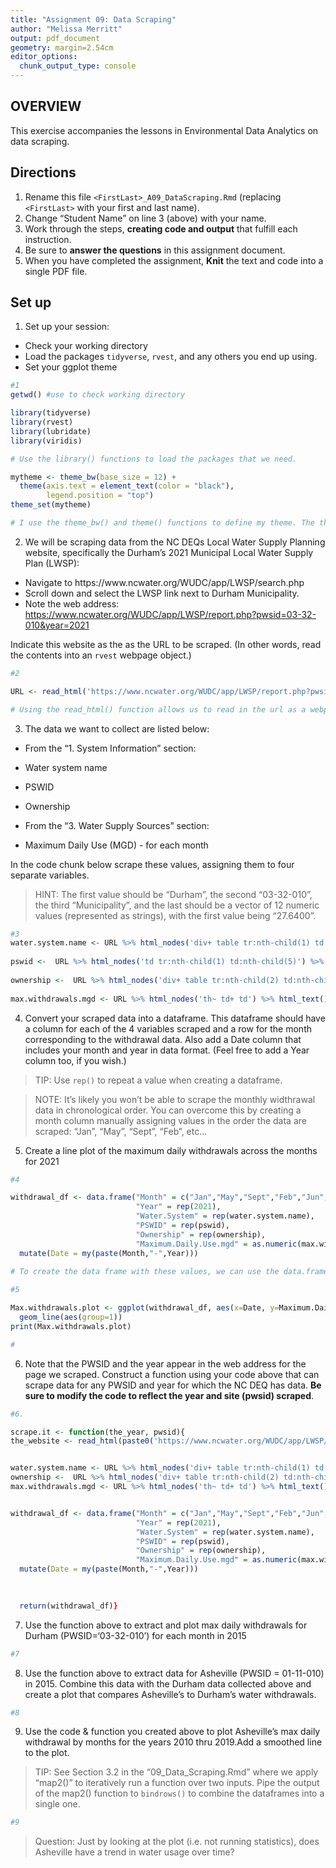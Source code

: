 ```yaml
---
title: "Assignment 09: Data Scraping"
author: "Melissa Merritt"
output: pdf_document
geometry: margin=2.54cm
editor_options: 
  chunk_output_type: console
---
```


## OVERVIEW

This exercise accompanies the lessons in Environmental Data Analytics on data scraping. 

## Directions
1. Rename this file `<FirstLast>_A09_DataScraping.Rmd` (replacing `<FirstLast>` with your first and last name).
2. Change "Student Name" on line 3 (above) with your name.
3. Work through the steps, **creating code and output** that fulfill each instruction.
4. Be sure to **answer the questions** in this assignment document.
5. When you have completed the assignment, **Knit** the text and code into a single PDF file.


## Set up 
1. Set up your session:

* Check your working directory
* Load the packages `tidyverse`, `rvest`, and any others you end up using.
* Set your ggplot theme

```r
#1
getwd() #use to check working directory

library(tidyverse)
library(rvest)
library(lubridate)
library(viridis)

# Use the library() functions to load the packages that we need. 

mytheme <- theme_bw(base_size = 12) +
  theme(axis.text = element_text(color = "black"), 
        legend.position = "top") 
theme_set(mytheme)

# I use the theme_bw() and theme() functions to define my theme. The theme_set() function allows me to set my theme for the entire document. 
```

2. We will be scraping data from the NC DEQs Local Water Supply Planning website, specifically the Durham's 2021 Municipal Local Water Supply Plan (LWSP): 
 * Navigate to https://www.ncwater.org/WUDC/app/LWSP/search.php
 * Scroll down and select the LWSP link next to Durham Municipality. 
 * Note the web address: <https://www.ncwater.org/WUDC/app/LWSP/report.php?pwsid=03-32-010&year=2021>
 
Indicate this website as the as the URL to be scraped. (In other words, read the contents into an `rvest` webpage object.)

```r
#2

URL <- read_html('https://www.ncwater.org/WUDC/app/LWSP/report.php?pwsid=03-32-010&year=2021')

# Using the read_html() function allows us to read in the url as a webpage object. 
```

3. The data we want to collect are listed below:

* From the "1. System Information" section:
 * Water system name
 * PSWID
 * Ownership
 
* From the "3. Water Supply Sources" section:
 * Maximum Daily Use (MGD) - for each month

In the code chunk below scrape these values, assigning them to four separate variables.

>HINT: The first value should be "Durham", the second "03-32-010", the third "Municipality", and the last should be a vector of 12 numeric values (represented as strings), with the first value being "27.6400".

```r
#3
water.system.name <- URL %>% html_nodes('div+ table tr:nth-child(1) td:nth-child(2)') %>% html_text()
  
pswid <-  URL %>% html_nodes('td tr:nth-child(1) td:nth-child(5)') %>% html_text()
  
ownership <-  URL %>% html_nodes('div+ table tr:nth-child(2) td:nth-child(4)') %>% html_text()
  
max.withdrawals.mgd <- URL %>% html_nodes('th~ td+ td') %>% html_text()
```


4. Convert your scraped data into a dataframe. This dataframe should have a column for each of the 4 variables scraped and a row for the month corresponding to the withdrawal data. Also add a Date column that includes your month and year in data format. (Feel free to add a Year column too, if you wish.)

>TIP: Use `rep()` to repeat a value when creating a dataframe.

>NOTE: It's likely you won't be able to scrape the monthly widthrawal data in chronological order. You can overcome this by creating a month column manually assigning values in the order the data are scraped: "Jan", "May", "Sept", "Feb", etc...

5. Create a line plot of the maximum daily withdrawals across the months for 2021

```r
#4 

withdrawal_df <- data.frame("Month" = c("Jan","May","Sept","Feb","Jun","Oct","Mar","Jul","Nov","Apr","Aug","Dec"),
                            "Year" = rep(2021),
                            "Water.System" = rep(water.system.name), 
                            "PSWID" = rep(pswid), 
                            "Ownership" = rep(ownership), 
                            "Maximum.Daily.Use.mgd" = as.numeric(max.withdrawals.mgd) %>%
  mutate(Date = my(paste(Month,"-",Year)))
                            
# To create the data frame with these values, we can use the data.frame() function. Within this function, we can set the column names in the quotation marks, and set them equal to the scraped values. We can also make a month and year column using the rep() function to repeat the values, and for the month column we can manually add each of the months in to match the max.withdrawals. The last column we add is the month-year column using the mutate() function and the lubridate package my() function.  

#5

Max.withdrawals.plot <- ggplot(withdrawal_df, aes(x=Date, y=Maximum.Daily.Use.mgd)) +
  geom_line(aes(group=1)) 
print(Max.withdrawals.plot)

#

```

6. Note that the PWSID and the year appear in the web address for the page we scraped. Construct a function using your code above that can scrape data for any PWSID and year for which the NC DEQ has data. **Be sure to modify the code to reflect the year and site (pwsid) scraped**.

```r
#6.

scrape.it <- function(the_year, pwsid){
the_website <- read_html(paste0('https://www.ncwater.org/WUDC/app/LWSP/report.php?pwsid=',pwsid,'&year=',the_year,))


water.system.name <- URL %>% html_nodes('div+ table tr:nth-child(1) td:nth-child(2)') %>% html_text()
ownership <-  URL %>% html_nodes('div+ table tr:nth-child(2) td:nth-child(4)') %>% html_text()
max.withdrawals.mgd <- URL %>% html_nodes('th~ td+ td') %>% html_text()


withdrawal_df <- data.frame("Month" = c("Jan","May","Sept","Feb","Jun","Oct","Mar","Jul","Nov","Apr","Aug","Dec"),
                            "Year" = rep(2021),
                            "Water.System" = rep(water.system.name), 
                            "PSWID" = rep(pswid), 
                            "Ownership" = rep(ownership), 
                            "Maximum.Daily.Use.mgd" = as.numeric(max.withdrawals.mgd) %>%
  mutate(Date = my(paste(Month,"-",Year)))
  

  
  return(withdrawal_df)}

```

7. Use the function above to extract and plot max daily withdrawals for Durham (PWSID='03-32-010') for each month in 2015

```r
#7


```

8. Use the function above to extract data for Asheville (PWSID = 01-11-010) in 2015. Combine this data with the Durham data collected above and create a plot that compares Asheville's to Durham's water withdrawals.

```r
#8


```


9. Use the code & function you created above to plot Asheville's max daily withdrawal by months for the years 2010 thru 2019.Add a smoothed line to the plot.

>TIP: See Section 3.2 in the "09_Data_Scraping.Rmd" where we apply "map2()" to iteratively run a function over two inputs. Pipe the output of the map2() function to `bindrows()` to combine the dataframes into a single one. 

```r
#9


```

>Question: Just by looking at the plot (i.e. not running statistics), does Asheville have a trend in water usage over time?